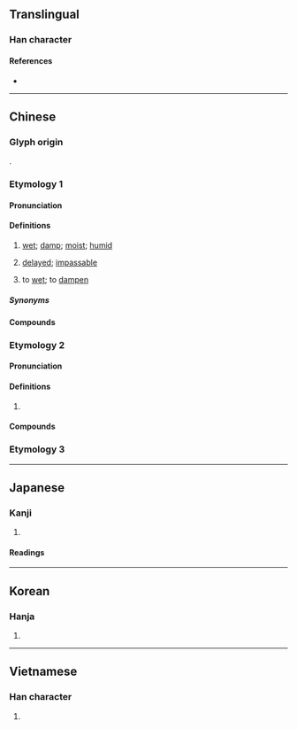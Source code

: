 {{also|湿}}
{{character info}}
==Translingual==
{{ja-forms|[[湿]]|[[湿]]|濕}}

===Han character===
{{Han char|rn=85|rad=水|as=14|sn=17|four=36133|canj=EAVF|ids=⿰氵㬎}}

====References====
* {{Han ref|kx=0655.220|dkj=18483|dj=1065.200|hdz=31769.080|uh=6FD5|ud=28629|bh=C0E3|bd=49379}}

----

==Chinese==

===Glyph origin===
{{Han etym}}
{{Han compound|水|㬎|t1=water|ls=psc|c1=s|c2=p}}.
===Etymology 1===
{{zh-forms|s=湿|t2=溼}}

====Pronunciation====
{{zh-pron
|m=shī
|c=sap1
|h=pfs=sṳp;gd=seb5
|md=
|mn=sip
|mn-t=sib4
|w=4seq
|mc=1
|oc=1,2
|ca=LL-Q9186-Justinrleung-濕.wav
|cat=a,v
}}

====Definitions====
{{zh-hanzi}}

# [[wet]]; [[damp]]; [[moist]]; [[humid]]
# {{lb|zh|TCM}} [[delayed]]; [[impassable]]
# to [[wet]]; to [[dampen]]

=====Synonyms=====
{{zh-dial}}

====Compounds====
{{zh-der|潮濕|濕潤|浸濕|濕濕|陰濕|鹹濕|口立濕|口垃濕|濕𣲷𣲷|濕津津|濕浸浸|濕漉漉|煨乾就濕|煨乾避濕|乾啼濕哭|偎乾就濕|惡濕居下|推燥居濕|攬濕布衫|濕水棉花：無得彈|濕水欖核：兩頭唧}}

===Etymology 2===
{{zh-forms|s=湿|alt=漯}}
====Pronunciation====
{{zh-pron
|m=tà
|mc=2
|oc=n,1
|cat=pn
}}

====Definitions====
{{zh-hanzi}}

# {{place|zh|ancient river|p/Shandong}}
====Compounds====
{{zh-der|濕陰}}
===Etymology 3===
{{zh-see|隰|v}}

{{zh-cat|Elementary}}

----

==Japanese==
{{ja-kanji forms|湿|濕}}

===Kanji===
{{ja-kanji|grade=|rs=水14|shin=湿}}

# {{rfdef|ja|sort=水14}}

====Readings====
{{ja-readings
|on=しつ, しゅう
|kun=しめ-る
}}

----

==Korean==

===Hanja===
{{ko-hanja|hangeul=습|eumhun=|rv=seup|mr=sŭp|y=sup}}

# {{rfdef|ko|sort=水14}}

----

==Vietnamese==

===Han character===
{{vi-hantu|thấp|rs=水14}}

# {{rfdef|vi|sort=水14}}